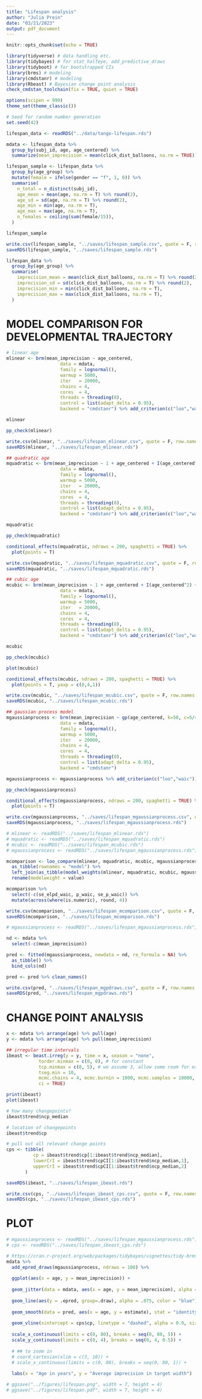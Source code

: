 ```yaml
---
title: "Lifespan analysis"
author: "Julia Prein"
date: "03/21/2023"
output: pdf_document
---
```


```r
knitr::opts_chunk$set(echo = TRUE)
```

```r
library(tidyverse) # data handling etc.
library(tidybayes) # for stat_halfeye, add_predictive_draws
library(tidyboot) # for bootstrapped CIs
library(brms) # modeling
library(cmdstanr) # modeling
library(Rbeast) # Bayesian change point analysis
check_cmdstan_toolchain(fix = TRUE, quiet = TRUE)

options(scipen = 999)
theme_set(theme_classic())

# Seed for random number generation
set.seed(42)
```

```r
lifespan_data <- readRDS("../data/tango-lifespan.rds")
```

```r
mdata <- lifespan_data %>% 
  group_by(subj_id, age, age_centered) %>% 
  summarize(mean_imprecision = mean(click_dist_balloons, na.rm = TRUE))
```

```r
lifespan_sample <- lifespan_data %>% 
  group_by(age_group) %>%
  mutate(female = ifelse(gender == "f", 1, 0)) %>% 
  summarise(
    n_total = n_distinct(subj_id), 
    age_mean = mean(age, na.rm = T) %>% round(2),
    age_sd = sd(age, na.rm = T) %>% round(2),
    age_min = min(age, na.rm = T),
    age_max = max(age, na.rm = T),
    n_females = ceiling(sum(female/15)),
  )

lifespan_sample

write.csv(lifespan_sample, "../saves/lifespan_sample.csv", quote = F, row.names = F)
saveRDS(lifespan_sample, "../saves/lifespan_sample.rds")
```

```r
lifespan_data %>% 
  group_by(age_group) %>%
  summarise(
    imprecision_mean = mean(click_dist_balloons, na.rm = T) %>% round(2),
    imprecision_sd = sd(click_dist_balloons, na.rm = T) %>% round(2),
    imprecision_min = min(click_dist_balloons, na.rm = T),
    imprecision_max = max(click_dist_balloons, na.rm = T),
  )
```

# MODEL COMPARISON FOR DEVELOPMENTAL TRAJECTORY

```r
# linear age
mlinear <- brm(mean_imprecision ~ age_centered,
                    data = mdata,
                    family = lognormal(),
                    warmup = 5000, 
                    iter   = 20000, 
                    chains = 4, 
                    cores  = 4, 
                    threads = threading(8), 
                    control = list(adapt_delta = 0.95), 
                    backend = "cmdstanr") %>% add_criterion(c("loo","waic"))

mlinear

pp_check(mlinear) 

write.csv(mlinear, "../saves/lifespan_mlinear.csv", quote = F, row.names = F)
saveRDS(mlinear, "../saves/lifespan_mlinear.rds")

## quadratic age
mquadratic <- brm(mean_imprecision ~ 1 + age_centered + I(age_centered^2),
                    data = mdata,
                    family = lognormal(),
                    warmup = 5000, 
                    iter   = 20000, 
                    chains = 4, 
                    cores  = 4, 
                    threads = threading(8), 
                    control = list(adapt_delta = 0.95), 
                    backend = "cmdstanr") %>% add_criterion(c("loo","waic"))

mquadratic

pp_check(mquadratic)

conditional_effects(mquadratic, ndraws = 200, spaghetti = TRUE) %>% 
  plot(points = T)

write.csv(mquadratic, "../saves/lifespan_mquadratic.csv", quote = F, row.names = F)
saveRDS(mquadratic, "../saves/lifespan_mquadratic.rds")

## cubic age
mcubic <- brm(mean_imprecision ~ 1 + age_centered + I(age_centered^2) + I(age_centered^3),
                    data = mdata,
                    family = lognormal(),
                    warmup = 5000, 
                    iter   = 20000, 
                    chains = 4, 
                    cores  = 4, 
                    threads = threading(8), 
                    control = list(adapt_delta = 0.95), 
                    backend = "cmdstanr") %>% add_criterion(c("loo","waic"))

mcubic

pp_check(mcubic)

plot(mcubic)

conditional_effects(mcubic, ndraws = 200, spaghetti = TRUE) %>% 
  plot(points = T, yaxp = c(0,4,1))

write.csv(mcubic, "../saves/lifespan_mcubic.csv", quote = F, row.names = F)
saveRDS(mcubic, "../saves/lifespan_mcubic.rds")

## gaussian process model
mgaussianprocess <- brm(mean_imprecision ~ gp(age_centered, k=50, c=5/4, scale=TRUE),
                    data = mdata,
                    family = lognormal(),
                    warmup = 5000, 
                    iter   = 20000, 
                    chains = 4, 
                    cores  = 4, 
                    threads = threading(8), 
                    control = list(adapt_delta = 0.95), 
                    backend = "cmdstanr")

mgaussianprocess <- mgaussianprocess %>% add_criterion(c("loo","waic"))

pp_check(mgaussianprocess)

conditional_effects(mgaussianprocess, ndraws = 200, spaghetti = TRUE) %>% 
  plot(points = T)

write.csv(mgaussianprocess, "../saves/lifespan_mgaussianprocess.csv", quote = F, row.names = F)
saveRDS(mgaussianprocess, "../saves/lifespan_mgaussianprocess.rds")
```

```r
# mlinear <- readRDS("../saves/lifespan_mlinear.rds")
# mquadratic <- readRDS("../saves/lifespan_mquadratic.rds")
# mcubic <- readRDS("../saves/lifespan_mcubic.rds")
# mgaussianprocess <- readRDS("../saves/lifespan_mgaussianprocess.rds")

mcomparison <- loo_compare(mlinear, mquadratic, mcubic, mgaussianprocess, criterion = "waic") %>% 
  as_tibble(rownames = "model") %>%
  left_join(as_tibble(model_weights(mlinear, mquadratic, mcubic, mgaussianprocess, weights = "waic"), rownames = "model")) %>% 
  rename(modelweight = value)

mcomparison %>% 
  select(-c(se_elpd_waic, p_waic, se_p_waic)) %>% 
  mutate(across(where(is.numeric), round, 4))

write.csv(mcomparison, "../saves/lifespan_mcomparison.csv", quote = F, row.names = F)
saveRDS(mcomparison, "../saves/lifespan_mcomparison.rds")
```

```r
# mgaussianprocess <- readRDS("../saves/lifespan_mgaussianprocess.rds")

nd <- mdata %>% 
  select(-c(mean_imprecision))

pred <- fitted(mgaussianprocess, newdata = nd, re_formula = NA) %>% 
  as_tibble() %>% 
  bind_cols(nd)

pred <- pred %>% clean_names()

write.csv(pred, "../saves/lifespan_mgpdraws.csv", quote = F, row.names = F)
saveRDS(pred, "../saves/lifespan_mgpdraws.rds")
```

# CHANGE POINT ANALYSIS

```r
x <- mdata %>% arrange(age) %>% pull(age)
y <- mdata %>% arrange(age) %>% pull(mean_imprecision)

## irregular time intervals
ibeast <- beast.irreg(y = y, time = x, season = "none", 
            torder.minmax = c(0, 0), # for constant
            tcp.minmax = c(0, 5), # we assume 3, allow some room for exploration
            tseg.min = 10, 
            mcmc.chains = 4, mcmc.burnin = 1000, mcmc.samples = 10000, 
            ci = TRUE)

print(ibeast)
plot(ibeast)

# how many changepoints?
ibeast$trend$ncp_median

# location of changepoints
ibeast$trend$cp

# pull out all relevant change points
cps <- tibble(
          cp = ibeast$trend$cp[1:ibeast$trend$ncp_median], 
          lowerCrI = ibeast$trend$cpCI[1:ibeast$trend$ncp_median,1], 
          upperCrI = ibeast$trend$cpCI[1:ibeast$trend$ncp_median,2]
       )

saveRDS(ibeast, "../saves/lifespan_ibeast.rds")

write.csv(cps, "../saves/lifespan_ibeast_cps.csv", quote = F, row.names = F)
saveRDS(cps, "../saves/lifespan_ibeast_cps.rds")
```

# PLOT
```r
# mgaussianprocess <- readRDS("../saves/lifespan_mgaussianprocess.rds")
# cps <- readRDS("../saves/lifespan_ibeast_cps.rds")

# https://cran.r-project.org/web/packages/tidybayes/vignettes/tidy-brms.html
mdata %>%
  add_epred_draws(mgaussianprocess, ndraws = 100) %>%
  
  ggplot(aes(x = age, y = mean_imprecision)) +
  
  geom_jitter(data = mdata, aes(x = age, y = mean_imprecision), alpha = 0.5, color = "darkgrey") + 
  
  geom_line(aes(y = .epred, group=.draw), alpha = .075, color = "blue") +
  
  geom_smooth(data = pred, aes(x = age, y = estimate), stat = "identity", col = "black", size = 0.75) + 
  
  geom_vline(xintercept = cps$cp, linetype = "dashed", alpha = 0.9, size = 0.75) + 
  
  scale_x_continuous(limits = c(0, 80), breaks = seq(0, 80, 5)) +
  scale_y_continuous(limits = c(0, 4), breaks = seq(0, 4, 0.5)) + 
  
  # ## to zoom in
  # coord_cartesian(xlim = c(3, 10)) +
  # scale_x_continuous(limits = c(0, 80), breaks = seq(0, 80, 1)) +
  
  labs(x = "Age in years", y = "Average imprecision in target width")

# ggsave("../figures/lifespan.png", width = 7, height = 4)
# ggsave("../figures/lifespan.pdf", width = 7, height = 4)
```
